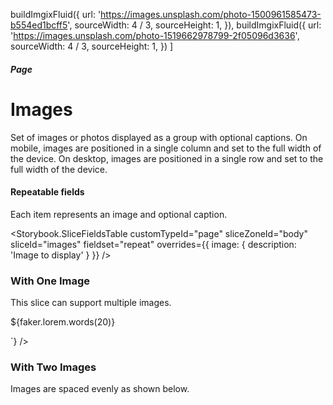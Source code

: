 


  buildImgixFluid({
    url: 'https://images.unsplash.com/photo-1500961585473-b554ed1bcff5',
    sourceWidth: 4 / 3,
    sourceHeight: 1,
  }),
  buildImgixFluid({
    url: 'https://images.unsplash.com/photo-1519662978799-2f05096d3636',
    sourceWidth: 4 / 3,
    sourceHeight: 1,
  })
]

<Meta title="Pages/Images" component={PageBodyImages} />

##### Page

# Images

Set of images or photos displayed as a group with optional captions. On mobile,
images are positioned in a single column and set to the full width of the
device. On desktop, images are positioned in a single row and set to the full
width of the device.

#### Repeatable fields

Each item represents an image and optional caption.

<Storybook.SliceFieldsTable
  customTypeId="page"
  sliceZoneId="body"
  sliceId="images"
  fieldset="repeat"
  overrides={{ image: { description: 'Image to display' } }}
/>

### With One Image

This slice can support multiple images.

<Canvas withSource="none">
  <Story name="With One Image">
    <PageBodyImages nextSharesBg={false}>
      <PageBodyImages.Image
        imageFluid={images[0]}
        captionHTML={`<p>${faker.lorem.words(20)}</p>`}
      />
    </PageBodyImages>
  </Story>
</Canvas>

### With Two Images

Images are spaced evenly as shown below.

<Canvas withSource="none">
  <Story name="With Two Images">
    <PageBodyImages nextSharesBg={false}>
      <PageBodyImages.Image
        imageFluid={images[0]}
      />
      <PageBodyImages.Image
        imageFluid={images[1]}
      />
    </PageBodyImages>
  </Story>
</Canvas>
